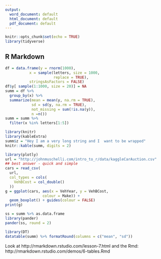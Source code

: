 ```yaml
---
output:
  word_document: default
  html_document: default
  pdf_document: default
---
```

```r
knitr::opts_chunk$set(echo = TRUE)
library(tidyverse)
```

## R Markdown

```r
df = data.frame(y = rnorm(1000),
           x = sample(letters, size = 1000, 
                      replace = TRUE),
           stringsAsFactors = FALSE)
df$y[ sample(1:1000, size = 20)] = NA
summ = df %>% 
  group_by(x) %>% 
  summarize(mean = mean(y, na.rm = TRUE),
            sd = sd(y, na.rm = TRUE),
            not_missing = sum(!is.na(y)),
            n =n())
summ = summ %>% 
  filter(x %in% letters[1:5])
```

```r
library(knitr)
library(kableExtra)
summ$z = "Hey I am a very long string and I  want to be wrapped"
knitr::kable(summ, digits = 2)
```

```r
library(plotly)
url = "http://johnmuschelli.com/intro_to_r/data/kaggleCarAuction.csv"
## best answer - quick and simple
cars = read_csv(
  url,
  col_types = cols(
    VehBCost = col_double()
  ))
g = ggplot(cars, aes(x = VehYear, y = VehBCost, 
                 colour = Make)) + 
  geom_boxplot() + guides(colour = FALSE)
print(g)
```


```r
ss = summ %>% as.data.frame
library(pander)
pander(ss, round = 2)
```


```r
library(DT)
datatable(summ) %>% formatRound(columns = c("mean", "sd"))
```


Look at http://rmarkdown.rstudio.com/lesson-7.html and the Rmd: http://rmarkdown.rstudio.com/demos/6-tables.Rmd


